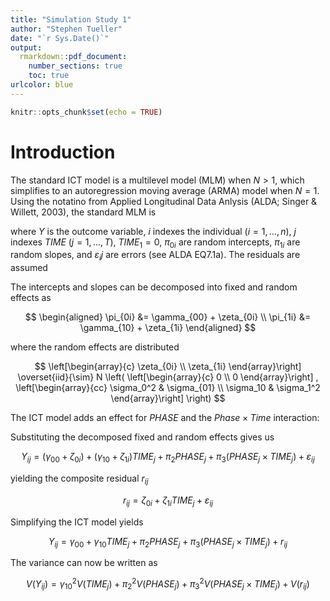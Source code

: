 ---
title: "Simulation Study 1"
author: "Stephen Tueller"
date: "`r Sys.Date()`"
output: 
  rmarkdown::pdf_document:
    number_sections: true
    toc: true
urlcolor: blue
---

```{r setup, include=FALSE}
knitr::opts_chunk$set(echo = TRUE)
```

# Introduction

The standard ICT model is a multilevel model (MLM) when $N>1$, which simplifies to an autoregression moving average (ARMA) model when $N=1$. Using the notatino from Applied Longitudinal Data Anlysis (ALDA; Singer & Willett, 2003), the standard MLM is 

\begin{equation}
\label{alda7.1a}
{
  Y_{ij} = \pi_{0i} + \pi_{1i} TIME_j + \varepsilon_{ij}
}
\end{equation}

where $Y$ is the outcome variable, $i$ indexes the individual ($i=1, \dots, n$), $j$ indexes $TIME$ ($j=1, \dots, T$), $TIME_1=0$, $\pi_{0i}$ are random intercepts, $\pi_{1i}$ are random slopes, and $\varepsilon_ij$ are errors (see ALDA EQ7.1a). The residuals are assumed

\begin{equation}
\label{alda7.1b}
{
  \varepsilon_{ij}  \overset{iid}{\sim} N(0, \sigma_{\varepsilon}^2)
}
\end{equation}

The intercepts and slopes can be decomposed into fixed and random effects as

\label{alda7.2a}
$$
\begin{aligned}
  \pi_{0i} &= \gamma_{00} + \zeta_{0i} \\
  \pi_{1i} &= \gamma_{10} + \zeta_{1i}
\end{aligned}
$$ 

where the random effects are distributed

$$
\left[\begin{array}{c}
 \zeta_{0i} \\
 \zeta_{1i}
\end{array}\right]
\overset{iid}{\sim} N
\left(
\left[\begin{array}{c}
0 \\ 0
\end{array}\right]
,
\left[\begin{array}{cc}
\sigma_0^2 & \sigma_{01} \\
\sigma_10  & \sigma_1^2
\end{array}\right]
\right)
$$

The ICT model adds an effect for $PHASE$ and the $Phase \times Time$ interaction:

\label{ict1}
\begin{equation}
{
  Y_{ij} = \pi_{0i} + \pi_{1i} TIME_j + \pi_{2} PHASE_j + \pi_{3}(PHASE_j \times TIME_j) + \varepsilon_{ij}
}
\end{equation}

Substituting the decomposed fixed and random effects gives us

$$
  Y_{ij} = (\gamma_{00} + \zeta_{0i}) + (\gamma_{10} + \zeta_{1i}) TIME_j + \pi_{2} PHASE_j + \pi_{3}(PHASE_j \times TIME_j) + \varepsilon_{ij}
$$

yielding the composite residual $r_{ij}$ 

$$
r_{ij} = \zeta_{0i} + \zeta_{1i} TIME_j + \varepsilon_{ij}
$$

Simplifying the ICT model yields

$$
  Y_{ij} = \gamma_{00}  + \gamma_{10} TIME_j + \pi_{2} PHASE_j + \pi_{3}(PHASE_j \times TIME_j) +  r_{ij}
$$

The variance can now be written as

$$
  V(Y_{ij}) =  \gamma_{10}^2 V(TIME_j) + \pi_{2}^2 V(PHASE_j) + \pi_{3}^2V(PHASE_j \times TIME_j) +  V(r_{ij})
$$








<!---
# First draft of intro

The standard ICT model is a multilevel model (MLM) with random intercepts, random slopes for linear $Time$ [^1], a $Phase$ effect (at a minimum pre- and post-intervention), and the $Phase \times Time$ interaction:

$$y_{it} = \beta_{0i} + \beta_{1i} Time_t + \beta_2 Phase + \beta_3 Phase \times Time + \varepsilon_{it}$$

where $i$ indexes the individual ($i=1, \dots, n$) and $t$ indexes $Time$ ($t=1, \dots, T$) and $Time_1=0$. The variance of the model is

$$ V(y_{it}) = V(\beta_{0i}) + Time_t^2 V(\beta_{1i}) + 2 Time COV(\beta_{0i}, \beta_{1i}) + \beta_2^2 V(Phase) + \beta_3^2 V(Phase \times Time) + V(\varepsilon_{it}) $$

[^1]: The model can be generalized to other functional forms of time, e.g., $Time^2$.

--->

